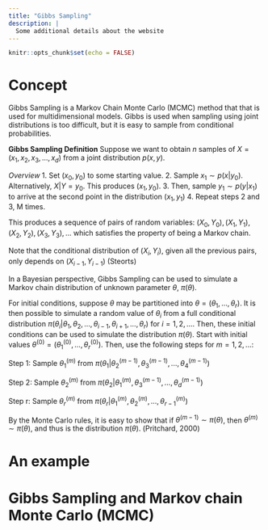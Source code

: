 ```yaml
---
title: "Gibbs Sampling"
description: |
  Some additional details about the website
---
```


```r
knitr::opts_chunk$set(echo = FALSE)
```

# Concept {#gibbs}

Gibbs Sampling is a Markov Chain Monte Carlo (MCMC) method that that is used for multidimensional models. Gibbs is used when sampling using joint distributions is too difficult, but it is easy to sample from conditional probabilities.

**Gibbs Sampling Definition**
Suppose we want to obtain $n$ samples of $X = (x_1, x_2, x_3, ..., x_d)$ from a joint distribution $p(x,y)$. 

*Overview*
1. Set $(x_0,y_0)$ to some starting value.
2. Sample $x_1 \sim p(x|y_0)$. Alternatively, $X|Y = y_0$. This produces $(x_1, y_0)$.
3. Then, sample $y_1 \sim p(y|x_1)$ to arrive at the second point in the distribution $(x_1,y_1)$
4. Repeat steps 2 and 3, M times.

This produces a sequence of pairs of random variables: $(X_0,Y_0),(X_1,Y_1),(X_2,Y_2),(X_3,Y_3),...$ which satisfies the property of being a Markov chain.

Note that the conditional distribution of $(X_i,Y_i)$, given all the previous pairs, only depends on $(X_{i-1},Y_{i-1})$
(Steorts)


In a Bayesian perspective, Gibbs Sampling can be used to simulate a Markov chain distribution of unknown parameter $\theta$, $\pi (\theta)$. 

For initial conditions, suppose $\theta$ may be partitioned into $\theta = (\theta_1,...,\theta_r)$. It is then possible to simulate a random value of $\theta_i$ from a full conditional distribution $\pi(\theta_i | \theta_1, \theta_2, ..., \theta_{i-1},\theta_{i+1},...,\theta_r)$ for $i = 1, 2, ...$. Then, these initial conditions can be used to simulate the distribution $\pi (\theta)$. Start with initial values $\theta^{(0)} = (\theta_1^{(0)},...,\theta_r^{(0)})$. Then, use the following steps for $m = 1, 2, ...$:

Step 1: Sample $\theta_1^{(m)}$ from $\pi(\theta_1 | \theta_2^{(m-1)}, \theta_3^{(m-1)},..., \theta_4^{(m-1)})$

Step 2: Sample $\theta_2^{(m)}$ from $\pi(\theta_2 | \theta_1^{(m)}, \theta_3^{(m-1)},..., \theta_d^{(m-1)})$

Step r: Sample $\theta_r^{(m)}$ from $\pi(\theta_r | \theta_1^{(m)}, \theta_2^{(m)},..., \theta_{r-1}^{(m)})$

By the Monte Carlo rules, it is easy to show that if $\theta^{(m-1)}\sim \pi(\theta)$, then $\theta^{(m)}\sim \pi(\theta)$, and thus is the distribution $\pi (\theta)$. (Pritchard, 2000)

# An example

# Gibbs Sampling and Markov chain Monte Carlo (MCMC)